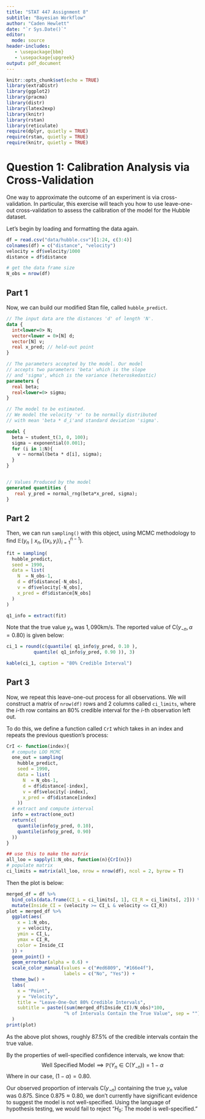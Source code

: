 ```yaml
---
title: "STAT 447 Assignment 8"
subtitle: "Bayesian Workflow"
author: "Caden Hewlett"
date: "`r Sys.Date()`"
editor:
  mode: source
header-includes:
   - \usepackage{bbm}
   - \usepackage{upgreek}
output: pdf_document
---
```

```r
knitr::opts_chunk$set(echo = TRUE)
library(extraDistr)
library(ggplot2)
library(pracma)
library(distr)
library(latex2exp)
library(knitr)
library(rstan)
library(reticulate)
require(dplyr, quietly = TRUE)
require(rstan, quietly = TRUE)
require(knitr, quietly = TRUE)
```

# Question 1: Calibration Analysis via Cross-Validation

One way to approximate the outcome of an experiment is via cross-validation. In particular, this exercise will teach you how to use leave-one-out cross-validation to assess the calibration of the model for the Hubble dataset. 

Let’s begin by loading and formatting the data again.

```r
df = read.csv("data/hubble.csv")[1:24, c(3:4)]
colnames(df) = c("distance", "velocity")
velocity = df$velocity/1000
distance = df$distance

# get the data frame size
N_obs = nrow(df)
```

## Part 1

Now, we can build our modified Stan file, called `hubble_predict`.

```stan

// The input data are the distances 'd' of length 'N'.
data {
  int<lower=0> N;
  vector<lower = 0>[N] d;
  vector[N] v;
  real x_pred; // held-out point
}

// The parameters accepted by the model. Our model
// accepts two parameters 'beta' which is the slope
// and 'sigma', which is the variance (heteroskedastic)
parameters {
  real beta;
  real<lower=0> sigma;
}

// The model to be estimated. 
// We model the velocity 'v' to be normally distributed 
// with mean 'beta * d_i'and standard deviation 'sigma'.

model {
  beta ~ student_t(3, 0, 100);
  sigma ~ exponential(0.001);
  for (i in 1:N){
    v ~ normal(beta * d[i], sigma);
  }
}


// Values Produced by the model
generated quantities {
   real y_pred = normal_rng(beta*x_pred, sigma);
}

```

## Part 2

Then, we can run `sampling()` with this object, using MCMC methodology to find $\mathbb{E}\big(y_{n} \mid x_n, \{(x_i, y_i)\}_{i = 1}^{n-1}\big)$. 

```r

fit = sampling(
  hubble_predict,
  seed = 1990,
  data = list(
    N  = N_obs-1,
    d = df$distance[-N_obs], 
    v = df$velocity[-N_obs], 
    x_pred = df$distance[N_obs]
  )
)

q1_info = extract(fit)
```
Note that the true value $y_n$ was $1,090\text{km/s}$. The reported value of $\text{C}(y_{\lnot n}, \alpha = 0.80)$ is given below:
```r
ci_1 = round(c(quantile( q1_info$y_pred, 0.10 ),
          quantile( q1_info$y_pred, 0.90 )), 3)

kable(ci_1, caption = "80% Credible Interval")
```


## Part 3

Now, we repeat this leave-one-out process for all observations. We will construct a matrix of `nrow(df)` rows and 2 columns called `ci_limits`, where the $i$-th row contains an $80\%$ credible interval for the $i$-th observation left out. 

To do this, we define a function called `CrI` which takes in an index and repeats the previous question's process:
```r
CrI <- function(index){
  # compute LOO MCMC
  one_out = sampling(
    hubble_predict,
    seed = 1990,
    data = list(
      N  = N_obs-1,
      d = df$distance[-index], 
      v = df$velocity[-index], 
      x_pred = df$distance[index]
    ))
  # extract and compute interval
  info = extract(one_out)
  return(c(
    quantile(info$y_pred, 0.10),
    quantile(info$y_pred, 0.90)
  ))
}

## use this to make the matrix
all_loo = sapply(1:N_obs, function(n){CrI(n)})
# populate matrix
ci_limits = matrix(all_loo, nrow = nrow(df), ncol = 2, byrow = T)
```

Then the plot is below:

```r
merged_df = df %>%
  bind_cols(data.frame(CI_L = ci_limits[, 1], CI_R = ci_limits[, 2])) %>%
  mutate(Inside_CI = (velocity >= CI_L & velocity <= CI_R))
plot = merged_df %>%
  ggplot(aes(
    x = 1:N_obs,
    y = velocity,
    ymin = CI_L,
    ymax = CI_R,
    color = Inside_CI
  )) +
  geom_point() +
  geom_errorbar(alpha = 0.6) +
  scale_color_manual(values = c("#ed6809", "#166e4f"),
                     labels = c("No", "Yes")) +
  theme_bw() +
  labs(
    x = "Point",
    y = "Velocity",
    title = "Leave-One-Out 80% Credible Intervals",
    subtitle = paste((sum(merged_df$Inside_CI)/N_obs)*100, 
                     "% of Intervals Contain the True Value", sep = "")
  )
print(plot)
```

As the above plot shows, roughly $87.5\%$ of the credible intervals contain the true value.

By the properties of well-specified confidence intervals, we know that:
$$
\text{Well Specified Model} \implies \mathbb{P}\big(Y_n \in \text{C}(Y_{\lnot n})\big) = 1 - \alpha
$$
Where in our case, $(1 - \alpha) = 0.80$.

Our observed proportion of intervals $\text{C}(y_{\lnot n})$ containing the true $y_n$ value was $0.875$. Since $0.875 \approx 0.80$, we don't currently have significant evidence to suggest the model is not well-specified. Using the language of hypothesis testing, we would fail to reject "$H_0$: The model is well-specified."
